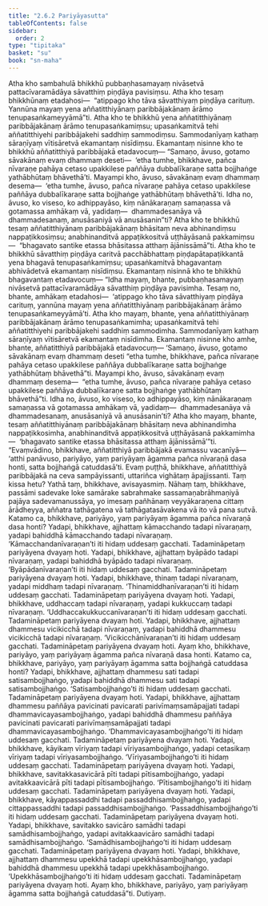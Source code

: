 ```yaml
---
title: "2.6.2 Pariyāyasutta"
tableOfContents: false
sidebar:
  order: 2
type: "tipitaka"
basket: "su"
book: "sn-maha"
---
```



<DynamicBreadcrumb />

<Division number="233" book="sn-maha" bookNo="14" page="95">

<Paragraph number="580" book="sn-maha">
Atha kho sambahulā bhikkhū pubbaṇhasamayaṃ nivāsetvā pattacīvaramādāya sāvatthiṃ piṇḍāya pavisiṃsu. Atha kho tesaṃ bhikkhūnaṃ etadahosi—  “atippago kho tāva sāvatthiyaṃ piṇḍāya carituṃ. Yannūna mayaṃ yena aññatitthiyānaṃ paribbājakānaṃ ārāmo tenupasaṅkameyyāmā”ti.
</Paragraph>

<Paragraph number="581" book="sn-maha">
Atha kho te bhikkhū yena aññatitthiyānaṃ paribbājakānaṃ ārāmo tenupasaṅkamiṃsu; upasaṅkamitvā tehi aññatitthiyehi paribbājakehi saddhiṃ sammodiṃsu. Sammodanīyaṃ kathaṃ sāraṇīyaṃ vītisāretvā ekamantaṃ nisīdiṃsu. Ekamantaṃ nisinne kho te bhikkhū aññatitthiyā paribbājakā etadavocuṃ—
</Paragraph>

<Paragraph number="582" book="sn-maha">
“Samaṇo, āvuso, gotamo sāvakānaṃ evaṃ dhammaṃ deseti—  ‘etha tumhe, bhikkhave, pañca nīvaraṇe pahāya cetaso upakkilese paññāya dubbalīkaraṇe satta bojjhaṅge yathābhūtaṃ bhāvethā’ti. Mayampi kho, āvuso, sāvakānaṃ evaṃ dhammaṃ desema—  ‘etha tumhe, āvuso, pañca nīvaraṇe pahāya cetaso upakkilese paññāya dubbalīkaraṇe satta bojjhaṅge yathābhūtaṃ bhāvethā’ti. Idha no, āvuso, ko viseso, ko adhippayāso, kiṃ nānākaraṇaṃ samaṇassa vā gotamassa amhākaṃ vā, yadidaṃ—  dhammadesanāya vā dhammadesanaṃ, anusāsaniyā vā anusāsanin”ti?
</Paragraph>

<Paragraph number="583" book="sn-maha">
Atha kho te bhikkhū tesaṃ aññatitthiyānaṃ paribbājakānaṃ bhāsitaṃ neva abhinandiṃsu nappaṭikkosiṃsu; anabhinanditvā appaṭikkositvā uṭṭhāyāsanā pakkamiṃsu—  “bhagavato santike etassa bhāsitassa atthaṃ ājānissāmā”ti. Atha kho te bhikkhū sāvatthiṃ piṇḍāya caritvā pacchābhattaṃ piṇḍapātapaṭikkantā yena bhagavā tenupasaṅkamiṃsu; upasaṅkamitvā bhagavantaṃ abhivādetvā ekamantaṃ nisīdiṃsu. Ekamantaṃ nisinnā kho te bhikkhū bhagavantaṃ etadavocuṃ—
</Paragraph>

<Paragraph number="584" book="sn-maha">
“Idha mayaṃ, bhante, pubbaṇhasamayaṃ nivāsetvā pattacīvaramādāya sāvatthiṃ piṇḍāya pavisimha. Tesaṃ no, bhante, amhākaṃ etadahosi—  ‘atippago kho tāva sāvatthiyaṃ piṇḍāya carituṃ, yannūna mayaṃ yena aññatitthiyānaṃ paribbājakānaṃ ārāmo tenupasaṅkameyyāmā’ti. Atha kho mayaṃ, bhante, yena aññatitthiyānaṃ paribbājakānaṃ ārāmo tenupasaṅkamimha; upasaṅkamitvā tehi aññatitthiyehi paribbājakehi saddhiṃ sammodimha. Sammodanīyaṃ kathaṃ sāraṇīyaṃ vītisāretvā ekamantaṃ nisīdimha. Ekamantaṃ nisinne kho amhe, bhante, aññatitthiyā paribbājakā etadavocuṃ—
</Paragraph>

<Paragraph number="585" book="sn-maha">
‘Samaṇo, āvuso, gotamo sāvakānaṃ evaṃ dhammaṃ deseti “etha tumhe, bhikkhave, pañca nīvaraṇe pahāya cetaso upakkilese paññāya dubbalīkaraṇe satta bojjhaṅge yathābhūtaṃ bhāvethā”ti. Mayampi kho, āvuso, sāvakānaṃ evaṃ dhammaṃ desema—  “etha tumhe, āvuso, pañca nīvaraṇe pahāya cetaso upakkilese paññāya dubbalīkaraṇe satta bojjhaṅge yathābhūtaṃ bhāvethā”ti. Idha no, āvuso, ko viseso, ko adhippayāso, kiṃ nānākaraṇaṃ samaṇassa vā gotamassa amhākaṃ vā, yadidaṃ—  dhammadesanāya vā dhammadesanaṃ, anusāsaniyā vā anusāsanin’ti?
</Paragraph>

<Paragraph number="586" book="sn-maha">
Atha kho mayaṃ, bhante, tesaṃ aññatitthiyānaṃ paribbājakānaṃ bhāsitaṃ neva abhinandimha nappaṭikkosimha, anabhinanditvā appaṭikkositvā uṭṭhāyāsanā pakkamimha—  ‘bhagavato santike etassa bhāsitassa atthaṃ ājānissāmā’”ti.
</Paragraph>

<Paragraph number="587" book="sn-maha">
“Evaṃvādino, bhikkhave, aññatitthiyā paribbājakā evamassu vacanīyā—  ‘atthi panāvuso, pariyāyo, yaṃ pariyāyaṃ āgamma pañca nīvaraṇā dasa honti, satta bojjhaṅgā catuddasā’ti. Evaṃ puṭṭhā, bhikkhave, aññatitthiyā paribbājakā na ceva sampāyissanti, uttariñca vighātaṃ āpajjissanti. Taṃ kissa hetu? Yathā taṃ, bhikkhave, avisayasmiṃ. Nāhaṃ taṃ, bhikkhave, passāmi sadevake loke samārake sabrahmake sassamaṇabrāhmaṇiyā pajāya sadevamanussāya, yo imesaṃ pañhānaṃ veyyākaraṇena cittaṃ ārādheyya, aññatra tathāgatena vā tathāgatasāvakena vā ito vā pana sutvā.
</Paragraph>

<Paragraph number="588" book="sn-maha">
Katamo ca, bhikkhave, pariyāyo, yaṃ pariyāyaṃ āgamma pañca nīvaraṇā dasa honti? Yadapi, bhikkhave, ajjhattaṃ kāmacchando tadapi nīvaraṇaṃ, yadapi bahiddhā kāmacchando tadapi nīvaraṇaṃ. ‘Kāmacchandanīvaraṇan’ti iti hidaṃ uddesaṃ gacchati. Tadamināpetaṃ pariyāyena dvayaṃ hoti. Yadapi, bhikkhave, ajjhattaṃ byāpādo tadapi nīvaraṇaṃ, yadapi bahiddhā byāpādo tadapi nīvaraṇaṃ. ‘Byāpādanīvaraṇan’ti iti hidaṃ uddesaṃ gacchati. Tadamināpetaṃ pariyāyena dvayaṃ hoti. Yadapi, bhikkhave, thinaṃ tadapi nīvaraṇaṃ, yadapi middhaṃ tadapi nīvaraṇaṃ. ‘Thinamiddhanīvaraṇan’ti iti hidaṃ uddesaṃ gacchati. Tadamināpetaṃ pariyāyena dvayaṃ hoti. Yadapi, bhikkhave, uddhaccaṃ tadapi nīvaraṇaṃ, yadapi kukkuccaṃ tadapi nīvaraṇaṃ. ‘Uddhaccakukkuccanīvaraṇan’ti iti hidaṃ uddesaṃ gacchati. Tadamināpetaṃ pariyāyena dvayaṃ hoti. Yadapi, bhikkhave, ajjhattaṃ dhammesu vicikicchā tadapi nīvaraṇaṃ, yadapi bahiddhā dhammesu vicikicchā tadapi nīvaraṇaṃ. ‘Vicikicchānīvaraṇan’ti iti hidaṃ uddesaṃ gacchati. Tadamināpetaṃ pariyāyena dvayaṃ hoti. Ayaṃ kho, bhikkhave, pariyāyo, yaṃ pariyāyaṃ āgamma pañca nīvaraṇā dasa honti.
</Paragraph>

<Paragraph number="589" book="sn-maha">
Katamo ca, bhikkhave, pariyāyo, yaṃ pariyāyaṃ āgamma satta bojjhaṅgā catuddasa honti? Yadapi, bhikkhave, ajjhattaṃ dhammesu sati tadapi satisambojjhaṅgo, yadapi bahiddhā dhammesu sati tadapi satisambojjhaṅgo. ‘Satisambojjhaṅgo’ti iti hidaṃ uddesaṃ gacchati. Tadamināpetaṃ pariyāyena dvayaṃ hoti.
</Paragraph>

<Paragraph number="590" book="sn-maha">
Yadapi, bhikkhave, ajjhattaṃ dhammesu paññāya pavicinati pavicarati parivīmaṃsamāpajjati tadapi dhammavicayasambojjhaṅgo, yadapi bahiddhā dhammesu paññāya pavicinati pavicarati parivīmaṃsamāpajjati tadapi dhammavicayasambojjhaṅgo. ‘Dhammavicayasambojjhaṅgo’ti iti hidaṃ uddesaṃ gacchati. Tadamināpetaṃ pariyāyena dvayaṃ hoti.
</Paragraph>

<Paragraph number="591" book="sn-maha">
Yadapi, bhikkhave, kāyikaṃ vīriyaṃ tadapi vīriyasambojjhaṅgo, yadapi cetasikaṃ vīriyaṃ tadapi vīriyasambojjhaṅgo. ‘Vīriyasambojjhaṅgo’ti iti hidaṃ uddesaṃ gacchati. Tadamināpetaṃ pariyāyena dvayaṃ hoti.
</Paragraph>

<Paragraph number="592" book="sn-maha">
Yadapi, bhikkhave, savitakkasavicārā pīti tadapi pītisambojjhaṅgo, yadapi avitakkaavicārā pīti tadapi pītisambojjhaṅgo. ‘Pītisambojjhaṅgo’ti iti hidaṃ uddesaṃ gacchati. Tadamināpetaṃ pariyāyena dvayaṃ hoti.
</Paragraph>

<Paragraph number="593" book="sn-maha">
Yadapi, bhikkhave, kāyappassaddhi tadapi passaddhisambojjhaṅgo, yadapi cittappassaddhi tadapi passaddhisambojjhaṅgo. ‘Passaddhisambojjhaṅgo’ti iti hidaṃ uddesaṃ gacchati. Tadamināpetaṃ pariyāyena dvayaṃ hoti.
</Paragraph>

<Paragraph number="594" book="sn-maha">
Yadapi, bhikkhave, savitakko savicāro samādhi tadapi samādhisambojjhaṅgo, yadapi avitakkaavicāro samādhi tadapi samādhisambojjhaṅgo. ‘Samādhisambojjhaṅgo’ti iti hidaṃ uddesaṃ gacchati. Tadamināpetaṃ pariyāyena dvayaṃ hoti.
</Paragraph>

<Paragraph number="595" book="sn-maha">
Yadapi, bhikkhave, ajjhattaṃ dhammesu upekkhā tadapi upekkhāsambojjhaṅgo, yadapi bahiddhā dhammesu upekkhā tadapi upekkhāsambojjhaṅgo. ‘Upekkhāsambojjhaṅgo’ti iti hidaṃ uddesaṃ gacchati. Tadamināpetaṃ pariyāyena dvayaṃ hoti. Ayaṃ kho, bhikkhave, pariyāyo, yaṃ pariyāyaṃ āgamma satta bojjhaṅgā catuddasā”ti.

</Paragraph>
</Division>

<Paragraph number="596" type="center" book="sn-maha">
Dutiyaṃ.
</Paragraph>